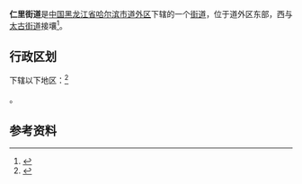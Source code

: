 {{中国乡级行政区|23/01/04/005/000
| 行政区全称 = 仁里街道
| 上级行政区 = [[黑龙江省|黑龙江省]][[哈尔滨市|哈尔滨市]][[道外区|道外区]]
| 行政区类别 = [[街道|街道]]
| LowerDivisions = 2个社区
| 总面积 = 0.45平方公里
| 户籍人口 = 18120人
| 常住人口 = 
| 行政区划 = 
| 官方网站 =
| 邮政编码 =150000
| 电话区号 = 451
| 毗邻行政区 =
}}

'''仁里街道'''是[[中国|中国]][[黑龙江省|黑龙江省]][[哈尔滨市|哈尔滨市]][[道外区|道外区]]下辖的一个[[街道|街道]]，位于道外区东部，西与[[太古街道|太古街道]]接壤<ref>{{Cite web |url=http://www.chinaquhua.cn/heilongjiang/ |title=仁里街道 |accessdate=2011-08-13 |archive-date=2011-08-22 |archive-url=https://web.archive.org/web/20110822123644/http://www.chinaquhua.cn/heilongjiang/ |dead-url=yes }}</ref>。

== 行政区划 ==

下辖以下地区：<ref>{{PRC admin/ref sgc|23/01/04/005/000}}</ref>

{{PRC admin/children|23/01/04/005/000}}。

== 参考资料 ==

{{reflist}}

{{PRC admin/navcat|23/01/04/005/000}}